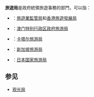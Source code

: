 '''旅遊局'''是政府統領旅遊事務的部門，可以指：

* {{flag|香港}}：[[旅遊業監管局|旅遊業監管局]]和[[香港旅遊發展局|香港旅遊發展局]]
* {{flag|澳门}}：[[澳门特别行政区政府旅游局|澳门特别行政区政府旅游局]]
* {{flag|卡塔尔}}：[[卡塔尔旅游局|卡塔尔旅游局]]
* {{flag|新加坡}}：[[新加坡旅游局|新加坡旅游局]]
* {{flag|日本}}：[[日本国家旅游局|日本国家旅游局]]

== 参见 ==
* [[观光局|观光局]]

{{disambig|Cat=三字組織機構消歧義}}